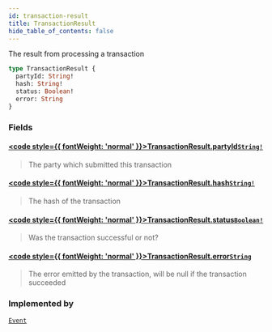 ```yaml
---
id: transaction-result
title: TransactionResult
hide_table_of_contents: false
---
```








The result from processing a transaction

```graphql
type TransactionResult {
  partyId: String!
  hash: String!
  status: Boolean!
  error: String
}
```


### Fields

#### [<code style={{ fontWeight: 'normal' }}>TransactionResult.<b>partyId</b></code>](#)<Bullet />[`String!`](/docs/testnet/graphql/scalars/string) <Badge class="secondary" text="non-null"/> <Badge class="secondary" text="scalar"/>
> The party which submitted this transaction
> 

#### [<code style={{ fontWeight: 'normal' }}>TransactionResult.<b>hash</b></code>](#)<Bullet />[`String!`](/docs/testnet/graphql/scalars/string) <Badge class="secondary" text="non-null"/> <Badge class="secondary" text="scalar"/>
> The hash of the transaction
> 

#### [<code style={{ fontWeight: 'normal' }}>TransactionResult.<b>status</b></code>](#)<Bullet />[`Boolean!`](/docs/testnet/graphql/scalars/boolean) <Badge class="secondary" text="non-null"/> <Badge class="secondary" text="scalar"/>
> Was the transaction successful or not?
> 

#### [<code style={{ fontWeight: 'normal' }}>TransactionResult.<b>error</b></code>](#)<Bullet />[`String`](/docs/testnet/graphql/scalars/string) <Badge class="secondary" text="scalar"/>
> The error emitted by the transaction, will be null if the transaction succeeded
> 



### Implemented by

[`Event`](/docs/testnet/graphql/unions/event)  <Badge class="secondary" text="union"/>



